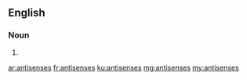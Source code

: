 ==English==

===Noun===
{{head|en}}

# {{plural of|antisense}}

[[ar:antisenses]]
[[fr:antisenses]]
[[ku:antisenses]]
[[mg:antisenses]]
[[my:antisenses]]